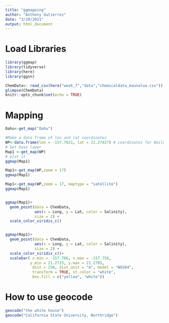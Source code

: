 ```yaml
---
title: "ggmapping"
author: "Anthony Gutierrez"
date: "3/10/2021"
output: html_document
---
```

# Load Libraries 
```r
library(ggmap)
library(tidyverse)
library(here)
library(ggsn)

ChemData<- read_csv(here("week_7","data","chemicaldata_maunalua.csv"))
glimpse(ChemData)
knitr::opts_chunk$set(echo = TRUE)
```


# Mapping 
```r
Oahu<-get_map("Oahu")

#Make a data frame of lon and lat coordinates
WP<-data.frame(lon = -157.7621, lat = 21.27427) # coordinates for Wailupe
# Get base layer
Map1 <-get_map(WP)
# plot it
ggmap(Map1)

Map1<-get_map(WP,zoom = 17)
ggmap(Map1)

Map1<-get_map(WP,zoom = 17, maptype = "satellite")
ggmap(Map1)


ggmap(Map1)+
  geom_point(data = ChemData,
             aes(x = Long, y = Lat, color = Salinity),
             size = 2) +
  scale_color_viridis_c()


ggmap(Map1)+
  geom_point(data = ChemData, 
             aes(x = Long, y = Lat, color = Salinity), 
             size = 2) + 
  scale_color_viridis_c()+
  scalebar( x.min = -157.766, x.max = -157.758,
           y.min = 21.2715, y.max = 21.2785,
            dist = 250, dist_unit = "m", model = "WGS84", 
            transform = TRUE, st.color = "white",
            box.fill = c("yellow", "white"))

```

# How to use geocode
```r
geocode("the white house")
geocode("California State University, Northridge")
```

